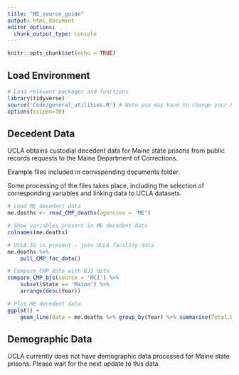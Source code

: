 ```yaml
---
title: "ME_source_guide"
output: html_document
editor_options: 
  chunk_output_type: console
---
```


```r
knitr::opts_chunk$set(echo = TRUE)
```

## Load Environment

```r
# Load relevent packages and functions
library(tidyverse)
source('Code/general_utilities.R') # Note you may have to change your Rmarkdown option for evaluate chunks to project instead of document
options(scipen=10)
```

## Decedent Data

UCLA obtains custodial decedent data for Maine state prisons from public records requests to the Maine Department of Corrections.

Example files included in corresponding documents folder. 

Some processing of the files takes place, including the selection of corresponding variables and linking data to UCLA datasets. 

```r
# Load ME decedent data
me.deaths <- read_CMP_deaths(agencies = 'ME')

# Show variables present in ME decedent data
colnames(me.deaths)

# UCLA.ID is present - join UCLA facility data
me.deaths %>%
    pull_CMP_fac_data()

# Compare CMP data with BJS data
compare_CMP_bjs(source = 'MCI') %>%
    subset(State == 'Maine') %>%
    arrange(desc(Year))

# Plot ME decedent data 
ggplot() +
    geom_line(data = me.deaths %>% group_by(Year) %>% summarise(Total.Deaths = n()),aes(x = Year, y = Total.Deaths))

```


## Demographic Data

UCLA currently does not have demographic data processed for Maine state prisons. Please wait for the next update to this data. 

